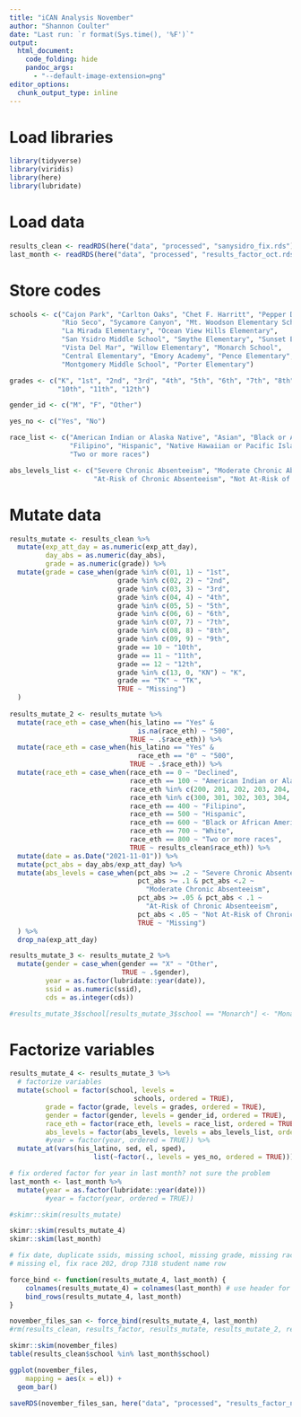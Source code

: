 ```yaml
---
title: "iCAN Analysis November"
author: "Shannon Coulter"
date: "Last run: `r format(Sys.time(), '%F')`"
output: 
  html_document:
    code_folding: hide
    pandoc_args:
      - "--default-image-extension=png"
editor_options: 
  chunk_output_type: inline
---
```

# Load libraries
```r
library(tidyverse)
library(viridis)
library(here)
library(lubridate)
```

# Load data
```r
results_clean <- readRDS(here("data", "processed", "sanysidro_fix.rds"))
last_month <- readRDS(here("data", "processed", "results_factor_oct.rds"))
```

# Store codes
```r
schools <- c("Cajon Park", "Carlton Oaks", "Chet F. Harritt", "Pepper Drive" ,
             "Rio Seco", "Sycamore Canyon", "Mt. Woodson Elementary School",
             "La Mirada Elementary", "Ocean View Hills Elementary", 
             "San Ysidro Middle School", "Smythe Elementary", "Sunset Elementary",
             "Vista Del Mar", "Willow Elementary", "Monarch School", 
             "Central Elementary", "Emory Academy", "Pence Elementary",
             "Montgomery Middle School", "Porter Elementary")

grades <- c("K", "1st", "2nd", "3rd", "4th", "5th", "6th", "7th", "8th", "9th",
            "10th", "11th", "12th")

gender_id <- c("M", "F", "Other")

yes_no <- c("Yes", "No")

race_list <- c("American Indian or Alaska Native", "Asian", "Black or African American",
               "Filipino", "Hispanic", "Native Hawaiian or Pacific Islander", "White", 
               "Two or more races")

abs_levels_list <- c("Severe Chronic Absenteeism", "Moderate Chronic Absenteeism",
                     "At-Risk of Chronic Absenteeism", "Not At-Risk of Chronic Absenteeism")
```

# Mutate data
```r
results_mutate <- results_clean %>%
  mutate(exp_att_day = as.numeric(exp_att_day),
         day_abs = as.numeric(day_abs),
         grade = as.numeric(grade)) %>%
  mutate(grade = case_when(grade %in% c(01, 1) ~ "1st",
                           grade %in% c(02, 2) ~ "2nd",
                           grade %in% c(03, 3) ~ "3rd",
                           grade %in% c(04, 4) ~ "4th",
                           grade %in% c(05, 5) ~ "5th",
                           grade %in% c(06, 6) ~ "6th",
                           grade %in% c(07, 7) ~ "7th",
                           grade %in% c(08, 8) ~ "8th",
                           grade %in% c(09, 9) ~ "9th",
                           grade == 10 ~ "10th",
                           grade == 11 ~ "11th",
                           grade == 12 ~ "12th",
                           grade %in% c(13, 0, "KN") ~ "K",
                           grade == "TK" ~ "TK",
                           TRUE ~ "Missing")
  )
  
results_mutate_2 <- results_mutate %>%
  mutate(race_eth = case_when(his_latino == "Yes" & 
                                is.na(race_eth) ~ "500", 
                              TRUE ~ .$race_eth)) %>%
  mutate(race_eth = case_when(his_latino == "Yes" & 
                                race_eth == "0" ~ "500", 
                              TRUE ~ .$race_eth)) %>%
  mutate(race_eth = case_when(race_eth == 0 ~ "Declined",
                              race_eth == 100 ~ "American Indian or Alaska Native",
                              race_eth %in% c(200, 201, 202, 203, 204, 206, 205, 207, 299) ~ "Asian",
                              race_eth %in% c(300, 301, 302, 303, 304, 399) ~ "Native Hawaiian or Pacific Islander",
                              race_eth == 400 ~ "Filipino",
                              race_eth == 500 ~ "Hispanic",
                              race_eth == 600 ~ "Black or African American",
                              race_eth == 700 ~ "White",
                              race_eth == 800 ~ "Two or more races",
                              TRUE ~ results_clean$race_eth)) %>%
  mutate(date = as.Date("2021-11-01")) %>%
  mutate(pct_abs = day_abs/exp_att_day) %>%
  mutate(abs_levels = case_when(pct_abs >= .2 ~ "Severe Chronic Absenteeism",
                                pct_abs >= .1 & pct_abs <.2 ~ 
                                  "Moderate Chronic Absenteeism",
                                pct_abs >= .05 & pct_abs < .1 ~ 
                                  "At-Risk of Chronic Absenteeism",
                                pct_abs < .05 ~ "Not At-Risk of Chronic Absenteeism",
                                TRUE ~ "Missing")
  ) %>%
  drop_na(exp_att_day)
```

```r
results_mutate_3 <- results_mutate_2 %>%
  mutate(gender = case_when(gender == "X" ~ "Other",
                            TRUE ~ .$gender),
         year = as.factor(lubridate::year(date)),
         ssid = as.numeric(ssid),
         cds = as.integer(cds))

#results_mutate_3$school[results_mutate_3$school == "Monarch"] <- "Monarch School"

```

# Factorize variables
```r
results_mutate_4 <- results_mutate_3 %>%
  # factorize variables
  mutate(school = factor(school, levels = 
                               schools, ordered = TRUE),
         grade = factor(grade, levels = grades, ordered = TRUE),
         gender = factor(gender, levels = gender_id, ordered = TRUE),
         race_eth = factor(race_eth, levels = race_list, ordered = TRUE),
         abs_levels = factor(abs_levels, levels = abs_levels_list, ordered = TRUE)) %>%
         #year = factor(year, ordered = TRUE)) %>%
  mutate_at(vars(his_latino, sed, el, sped), 
                     list(~factor(., levels = yes_no, ordered = TRUE)))

# fix ordered factor for year in last month? not sure the problem
last_month <- last_month %>%
  mutate(year = as.factor(lubridate::year(date)))
         #year = factor(year, ordered = TRUE))
```

```r
#skimr::skim(results_mutate)

skimr::skim(results_mutate_4)
skimr::skim(last_month)

# fix date, duplicate ssids, missing school, missing grade, missing race,
# missing el, fix race 202, drop 7318 student name row
```

```r
force_bind <- function(results_mutate_4, last_month) {
    colnames(results_mutate_4) = colnames(last_month) # use header for colnames for all_files
    bind_rows(results_mutate_4, last_month)
}

november_files_san <- force_bind(results_mutate_4, last_month)
#rm(results_clean, results_factor, results_mutate, results_mutate_2, results_mutate_3, last_month)
```


```r
skimr::skim(november_files)
table(results_clean$school %in% last_month$school)

ggplot(november_files,
    mapping = aes(x = el)) +
  geom_bar()
```

```r
saveRDS(november_files_san, here("data", "processed", "results_factor_nov_up_san.rds"))

```